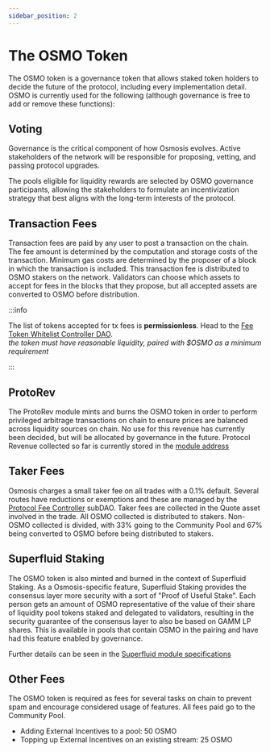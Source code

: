 ```yaml
---
sidebar_position: 2
---
```

# The OSMO Token

The OSMO token is a governance token that allows staked token holders to decide the future of the protocol, including every implementation detail. OSMO is currently used for the following (although governance is free to add or remove these functions):

## Voting
Governance is the critical component of how Osmosis evolves. Active stakeholders of the network will be responsible for proposing, vetting, and passing protocol upgrades.

The pools eligible for liquidity rewards are selected by OSMO governance participants, allowing the stakeholders to formulate an incentivization strategy that best aligns with the long-term interests of the protocol.

## Transaction Fees
Transaction fees are paid by any user to post a transaction on the chain. The fee amount is determined by the computation and storage costs of the transaction. Minimum gas costs are determined by the proposer of a block in which the transaction is included. This transaction fee is distributed to OSMO stakers on the network.
Validators can choose which assets to accept for fees in the blocks that they propose, but all accepted assets are converted to OSMO before distribution.

:::info

The list of tokens accepted for tx fees is **permissionless**. Head to the [Fee Token Whitelist Controller DAO](https://daodao.zone/dao/osmo17eqe9dpglajwd48r65lasq3mftra5q4uxce525htyvjdp0q037vqpurhve/proposals).  
_the token must have reasonable liquidity, paired with $OSMO as a minimum requirement_

:::

## ProtoRev
The ProtoRev module mints and burns the OSMO token in order to perform privileged arbitrage transactions on chain to ensure prices are balanced across liquidity sources on chain.
No use for this revenue has currently been decided, but will be allocated by governance in the future.
Protocol Revenue collected so far is currently stored in the [module address](https://www.mintscan.io/osmosis/account/osmo17qdmjdumw4xawam4g46gtwzle5rd4zwyfqvvza)

## Taker Fees
Osmosis charges a small taker fee on all trades with a 0.1% default.
Several routes have reductions or exemptions and these are managed by the [Protocol Fee Controller](https://daodao.zone/dao/osmo162wk8qc3w5s9hfs8dm76wrqnk6fjmsez2t4kk6zyugmrlzgds8sqfesmlm) subDAO.
Taker fees are collected in the Quote asset involved in the trade. All OSMO collected is distributed to stakers. Non-OSMO collected is divided, with 33% going to the Community Pool and 67% being converted to OSMO before being distributed to stakers.

## Superfluid Staking
The OSMO token is also minted and burned in the context of Superfluid Staking. As a Osmosis-specific feature, Superfluid Staking provides the consensus layer more security with a sort of "Proof of Useful Stake". Each person gets an amount of OSMO representative of the value of their share of liquidity pool tokens staked and delegated to validators, resulting in the security guarantee of the consensus layer to also be based on GAMM LP shares. This is available in pools that contain OSMO in the pairing and have had this feature enabled by governance.

Further details can be seen in the [Superfluid module specifications](/osmosis-core/modules/superfluid/)

## Other Fees
The OSMO token is required as fees for several tasks on chain to prevent spam and encourage considered usage of features. All fees paid go to the Community Pool.

* Adding External Incentives to a pool: 50 OSMO
* Topping up External Incentives on an existing stream: 25 OSMO

